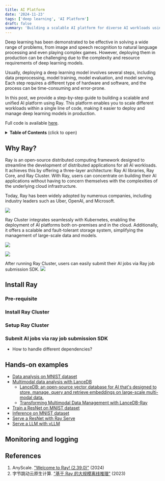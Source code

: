 ```yaml
---
title: AI Platform
date: '2024-11-23'
tags: ['deep learning', 'AI Platform']
draft: false
summary: 'Building a scalable AI platform for diverse AI workloads using Ray Cluster'
---
```

Deep learning has been demonstrated to be effective in solving a wide range of problems, from image and speech recognition to natural language processing and even playing complex games. However, deploying them in production can be challenging due to the complexity and resource requirements of deep learning models.

Usually, deploying a deep learning model involves several steps, including data preprocessing, model training, model evaluation, and model serving. Each step requires a different type of hardware and software, and the process can be time-consuming and error-prone.

In this post, we provide a step-by-step guide to building a scalable and unified AI platform using Ray. This platform enables you to scale different workloads within a single line of code, making it easier to deploy and manage deep learning models in production.

Full code is available [here](https://github.com/Jason-cs18/mlsys_code/tree/main/ai_platform).

<details>
<summary><b>Table of Contents</b> (click to open)</summary>

- [Why Ray?](#why-ray)
- [Install Ray](#install-ray)
    - [Pre-requisite](#pre-requisite)
    - [Install Ray Cluster](#install-ray-cluster)
    - [Setup Ray Cluster](#setup-ray-cluster)
    - [Submit AI jobs via ray job submission SDK](#submit-ai-jobs-via-ray-job-submission-sdk)
- [Hands-on examples](#hands-on-examples)
- [Monitoring and logging](#monitoring-and-logging)
- [References](#references)

</details>

## Why Ray?
Ray is an open-source distributed computing framework designed to streamline the development of distributed applications for all AI workloads. It achieves this by offering a three-layer architecture: Ray AI libraries, Ray Core, and Ray Cluster. With Ray, users can concentrate on building their AI applications without having to concern themselves with the complexities of the underlying cloud infrastructure.

Today, Ray has been widely adopted by numerous companies, including industry leaders such as Uber, OpenAI, and Microsoft.

![](https://docs.ray.io/en/latest/_images/map-of-ray.svg)

Ray Cluster integrates seamlessly with Kubernetes, enabling the deployment of AI platforms both on-premises and in the cloud. Additionally, it offers a scalable and fault-tolerant storage system, simplifying the management of large-scale data and models.

![](https://docs.ray.io/en/latest/_images/ray-cluster.svg)

![](https://docs.ray.io/en/latest/_images/ray_on_kubernetes.png)

After running Ray Cluster, users can easily submit their AI jobs via Ray job submission SDK.
![](https://docs.ray.io/en/latest/_images/ray-job-diagram.svg)

## Install Ray

### Pre-requisite

### Install Ray Cluster

### Setup Ray Cluster

### Submit AI jobs via ray job submission SDK
- How to handle different dependencies?

## Hands-on examples

- [Data analysis on MNIST dataset]()
- [Multimodal data analysis with LanceDB]()
    - [LanceDB: an open-source vector database for AI that's designed to store, manage, query and retrieve embeddings on large-scale multi-modal data. ](https://lancedb.github.io/lancedb/)
    - [Transforming Multimodal Data Management with LanceDB-Ray](https://www.youtube.com/watch?v=xmTFEzAh8ho)
- [Train a ResNet on MNIST dataset]()
- [Inference on MNIST dataset]()
- [Serve a ResNet with Ray Serve]()
- [Serve a LLM with vLLM]()

## Monitoring and logging

## References
1. AnyScale. ["Welcome to Ray! (2.39.0)"](https://docs.ray.io/en/latest/index.html) (2024)
2. 字节跳动云原生计算. ["基于 Ray 的大规模离线推理"](https://mp.weixin.qq.com/s/pS5RJCA5O_s6pPcib0JsuQ) (2023)